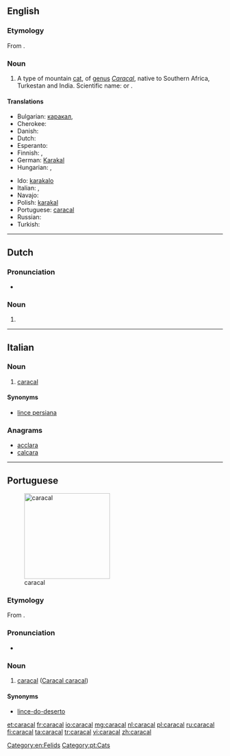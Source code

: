 ==English==

===Etymology===
From {{etyl|tr}} {{term|karakulak|lang=tr}}.

===Noun===
{{wikipedia}}
{{en-noun}}

# A type of mountain [[cat]], of [[genus]] ''[[Caracal]]'', native to Southern Africa, Turkestan and India. Scientific name: {{taxlink|Caracal caracal|species}} or {{taxlink|Felis caracal|species}}.

====Translations====
{{trans-top|''Caracal caracal''}}
* Bulgarian: [[каракал]], {{t-|bg|степен рис}}
* Cherokee: {{t-|chr|ᎢᎾᎨ ᎬᎮ|tr=inage gvhe|sc=Cher}}
* Danish: {{t-|da|karakal}}
* Dutch: {{t+|nl|caracal|m}}
* Esperanto: {{t-|eo|karakalo}}
* Finnish: {{t+|fi|aavikkoilves}}, {{t-|fi|karakali}}
* German: [[Karakal]] {{m}}
* Hungarian: {{t-|hu|karakál}}, {{t-|hu|sivatagi hiúz}}
{{trans-mid}}
* Ido: [[karakalo]]
* Italian: {{t-|it|caracal|m}}, {{t-|it|lince persiana|f}}
* Navajo: {{tø|nv|náshdóí bijaałizhiní}}
* Polish: [[karakal]]
* Portuguese: [[caracal#Portuguese|caracal]]
* Russian: {{t+|ru|каракал|m|tr=karakál}}
* Turkish: {{t+|tr|karakulak}}
{{trans-bottom}}

[[Category:en:Felids]]

----

==Dutch==

===Pronunciation===
* {{audio|Nl-caracal.ogg|audio}}

===Noun===
{{nl-noun|m|caracals}}

# {{l|en|caracal}}

----

==Italian==

===Noun===
{{head|it|noun}} {{m|inv}}

# [[#English|caracal]]

====Synonyms====
* [[lince persiana]]

===Anagrams===
* [[acclara#Italian|acclara]]
* [[calcara#Italian|calcara]]

----

==Portuguese==
[[Image:Caracal_kitten.jpg|thumb|x200px|caracal]]

===Etymology===
From {{etyl|tr|pt}} {{term|karakulak|lang=tr}}.

===Pronunciation===
* {{a|Brazil}} {{IPA|/ka.ɾa.ˈkaw/|lang=pt}}

===Noun===
{{pt-noun|m|pl=caracais}}

# [[caracal#English|caracal]] ([[Caracal caracal]])

====Synonyms====
* [[lince-do-deserto]]

[[Category:pt:Cats]]

[[et:caracal]]
[[fr:caracal]]
[[io:caracal]]
[[mg:caracal]]
[[nl:caracal]]
[[pl:caracal]]
[[ru:caracal]]
[[fi:caracal]]
[[ta:caracal]]
[[tr:caracal]]
[[vi:caracal]]
[[zh:caracal]]